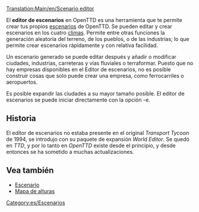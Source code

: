 [[Translation:Main/en/Scenario editor]]{{en/-}}{{tabla de contenido/Es}}

El '''editor de escenarios''' en OpenTTD es una herramienta que te permite crear tus propios [[Main/es/escenario|escenarios]] de OpenTTD. Se pueden editar y crear escenarios en los cuatro [[Main/es/climas|climas]]. Permite entre otras funciones la generación aleatoria del terreno, de los pueblos, o de las industrias; lo que permite crear escenarios rápidamente y con relativa facilidad.

Un escenario generado se puede editar después y añadir o modificar ciudades, industrias, carreteras y vías fluviales o terraformar. Puesto que no hay empresas disponibles en el Editor de escenarios, no es posible construir cosas que solo puede crear una empresa, como ferrocarriles o aeropuertos.

Es posible expandir las ciudades a su mayor tamaño posible. El editor de escenarios se puede iniciar directamente con la opción -e.

==Historia==
El editor de escenarios no estaba presente en el original ''Transport Tycoon'' de 1994, se introdujo con su paquete de expansión ''World Editor''. Se quedó en ''TTD'', y por lo tanto en ''OpenTTD'' existe desde el principio, y desde entonces se ha sometido a muchas actualizaciones.

==Vea también==
* [[Main/es/Escenario|Escenario]]
* [[Main/es/Mapa de alturas|Mapa de alturas]]

[[Category:es/Escenarios]]